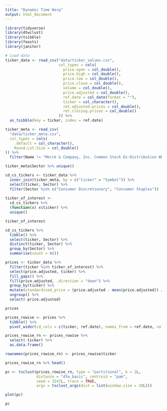 ```yaml
---
title: "Dynamic Time Warp"
output: html_document
---
```


```r
library(tidyverse)
library(dtwclust)
library(tsibble)
library(feasts)
library(janitor)
```

```r
# Load data
ticker_data <- read_csv("data/ticker_values.csv",
                        col_types = cols(
                          price.open = col_double(),
                          price.high = col_double(),
                          price.low = col_double(),
                          price.close = col_double(),
                          volume = col_double(),
                          price.adjusted = col_double(),
                          ref.date = col_date(format = ""),
                          ticker = col_character(),
                          ret.adjusted.prices = col_double(),
                          ret.closing.prices = col_double()
                        )) %>%
  as_tsibble(key = ticker, index = ref.date)

ticker_meta <- read_csv(
  "data/ticker_meta.csv",
  col_types = cols(
    .default = col_character(),
    Round.Lot.Size = col_double()
)) %>%
  filter(Name != "Merck & Company, Inc. Common Stock Ex-Distribution When Issued")
```

```r
ticker_meta$Sector %>% unique()
```

```r
cd_cs_tickers <- ticker_data %>%
  inner_join(ticker_meta, by = c("ticker" = "Symbol")) %>%
  select(ticker, Sector) %>%
  filter(Sector %in% c("Consumer Discretionary", "Consumer Staples"))
  
ticker_of_interest <-
  cd_cs_tickers %>%
  (function(x) x$ticker) %>%
  unique()

ticker_of_interest
```

```r
cd_cs_tickers %>%
  tibble() %>%
  select(ticker, Sector) %>%
  distinct(ticker, Sector) %>%
  group_by(Sector) %>%
  summarise(count = n())
```


```r
prices <- ticker_data %>%
  filter(ticker %in% ticker_of_interest) %>%
  select(price.adjusted, ticker) %>%
  fill_gaps() %>%
  fill(price.adjusted, .direction = "down") %>%
  group_by(ticker) %>%
  mutate(standardized_price = (price.adjusted - mean(price.adjusted)) / sd(price.adjusted)) %>%
  ungroup() %>%
  select(-price.adjusted)

prices
```

```r
prices_rowise <- prices %>%
  tibble() %>%
  pivot_wider(id_cols = c(ticker, ref.date), names_from = ref.date, values_from = standardized_price)

prices_rowise_rn <- prices_rowise %>%
  select(-ticker) %>%
  as.data.frame()

rownames(prices_rowise_rn) <- prices_rowise$ticker

prices_rowise_rn %>% head()
```



```r
pc <- tsclust(prices_rowise_rn, type = "partitional", k = 2L, 
              distance = "dtw_basic", centroid = "pam", 
              seed = 3247L, trace = TRUE,
              args = tsclust_args(dist = list(window.size = 20L)))
```

```r
plot(pc)
```


```r
pc
```
